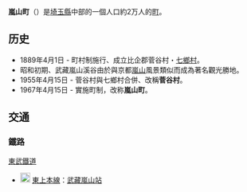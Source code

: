 {{日本町村|
自治體名=嵐山|
町村=町|
圖像=[[File:Sugaya-yakata_Castle_02.JPG|240px]]|
圖像說明=[[菅谷館|菅谷館]]（[[菅谷城|菅谷城]]）遺跡|
町村章=|
日文原名=嵐山町|
平假名=らんざんまち|
羅馬字拼音=Ranzan-machi|
都道府縣=埼玉縣|
支廳=|
郡=比企郡|
編號=11342-5|
面積=28.29|
邊界未定=|
人口=19,510|
統計時間=2007年8月1日|
自治體=[[東松山市|東松山市]]、[[滑川町|滑川町]]、[[小川町|小川町]]、[[都幾川町|都幾川町]]、[[鳩山町|鳩山町]]、[[寄居町|寄居町]]、[[深谷市|深谷市]]、[[熊谷市|熊谷市]]|
樹=梅|
花=杜鵑|
鳥=|
其他象徵物=|
其他象徵=|
郵遞區號=355-0211|
所在地=比企郡嵐山町大字杉山1030-1|
電話號碼=493-62-2150|
外部連結=http://www.town.ranzan.saitama.jp/|
經度=|
緯度=|
地圖=|
註記=
}}
'''嵐山町'''（{{jpn|j=嵐山町|hg=らんざんまち|rm=Ranzan machi|f=y}}）是[[埼玉縣|埼玉縣]]中部的一個人口約2万人的[[町|町]]。
==历史==
*1889年4月1日 - 町村制施行、成立比企郡菅谷村・[[七鄉村_(埼玉縣)|七鄉村]]。
*昭和初期、武藏嵐山溪谷由於與京都[[嵐山|嵐山]]風景類似而成為著名觀光勝地。
*1955年4月15日 - 菅谷村與七鄉村合併、改稱'''菅谷村'''。
*1967年4月15日 - 實施町制，改称'''嵐山町'''。
== 交通 ==
=== 鐵路 ===
; [[東武鐵道|東武鐵道]]
* [[File:Tobu_Tojo_Line_(TJ)_symbol.svg|20px]] [[東上本線|東上本線]]：[[武藏嵐山站|武藏嵐山站]]

{{埼玉縣}}{{Authority control}}